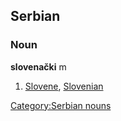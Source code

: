 == Serbian ==
=== Noun ===
[[Category:Serbian nouns]]
'''slovenački''' m
#[[Slovene]], [[Slovenian]]